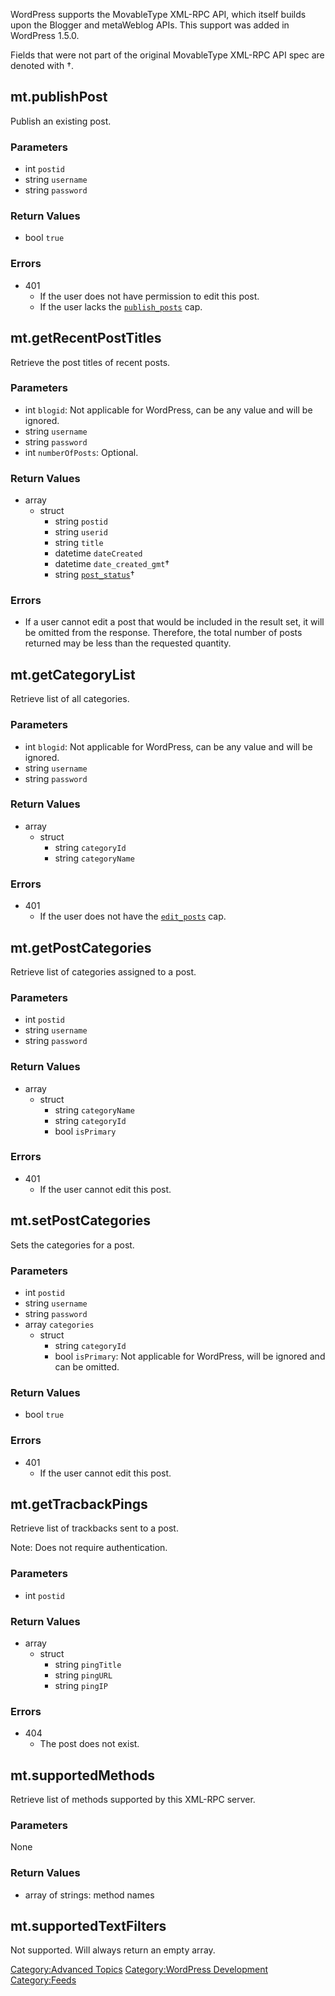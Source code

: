 WordPress supports the MovableType XML-RPC API, which itself builds upon the Blogger and metaWeblog APIs. This support was added in WordPress 1.5.0.

Fields that were not part of the original MovableType XML-RPC API spec are denoted with &dagger;.

== mt.publishPost ==

Publish an existing post.

=== Parameters ===

* int <tt>postid</tt>
* string <tt>username</tt>
* string <tt>password</tt>

=== Return Values ===

* bool <tt>true</tt>

=== Errors ===

* 401
** If the user does not have permission to edit this post.
** If the user lacks the <tt>[[Roles_and_Capabilities#publish_posts|publish_posts]]</tt> cap.

== mt.getRecentPostTitles ==

Retrieve the post titles of recent posts.

=== Parameters ===

* int <tt>blogid</tt>: Not applicable for WordPress, can be any value and will be ignored.
* string <tt>username</tt>
* string <tt>password</tt>
* int <tt>numberOfPosts</tt>: Optional.

=== Return Values ===

* array
** struct
*** string <tt>postid</tt>
*** string <tt>userid</tt>
*** string <tt>title</tt>
*** datetime <tt>dateCreated</tt>
*** datetime <tt>date_created_gmt</tt>&dagger;
*** string <tt>[[Post_Status_Transitions|post_status]]</tt>&dagger;

=== Errors ===

* If a user cannot edit a post that would be included in the result set, it will be omitted from the response. Therefore, the total number of posts returned may be less than the requested quantity.

== mt.getCategoryList ==

Retrieve list of all categories.

=== Parameters ===

* int <tt>blogid</tt>: Not applicable for WordPress, can be any value and will be ignored.
* string <tt>username</tt>
* string <tt>password</tt>

=== Return Values ===

* array
** struct
*** string <tt>categoryId</tt>
*** string <tt>categoryName</tt>

=== Errors ===

* 401
** If the user does not have the <tt>[[Roles_and_Capabilities#edit_posts|edit_posts]]</tt> cap.

== mt.getPostCategories ==

Retrieve list of categories assigned to a post.

=== Parameters ===

* int <tt>postid</tt>
* string <tt>username</tt>
* string <tt>password</tt>

=== Return Values ===

* array
** struct
*** string <tt>categoryName</tt>
*** string <tt>categoryId</tt>
*** bool <tt>isPrimary</tt>

=== Errors ===

* 401
** If the user cannot edit this post.

== mt.setPostCategories ==

Sets the categories for a post.

=== Parameters ===

* int <tt>postid</tt>
* string <tt>username</tt>
* string <tt>password</tt>
* array <tt>categories</tt>
** struct
*** string <tt>categoryId</tt>
*** bool <tt>isPrimary</tt>: Not applicable for WordPress, will be ignored and can be omitted.

=== Return Values ===

* bool <tt>true</tt>

=== Errors ===

* 401
** If the user cannot edit this post.

== mt.getTracbackPings ==

Retrieve list of trackbacks sent to a post. 

Note: Does not require authentication.

=== Parameters ===

* int <tt>postid</tt>

=== Return Values ===

* array
** struct
*** string <tt>pingTitle</tt>
*** string <tt>pingURL</tt>
*** string <tt>pingIP</tt>

=== Errors ===

* 404
** The post does not exist.

== mt.supportedMethods ==

Retrieve list of methods supported by this XML-RPC server.

=== Parameters ===

None

=== Return Values ===

* array of strings: method names

== mt.supportedTextFilters ==

Not supported. Will always return an empty array.

[[Category:Advanced Topics]]
[[Category:WordPress Development]]
[[Category:Feeds]]